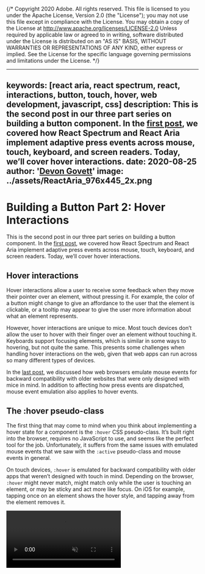 {/* Copyright 2020 Adobe. All rights reserved.
This file is licensed to you under the Apache License, Version 2.0 (the "License");
you may not use this file except in compliance with the License. You may obtain a copy
of the License at http://www.apache.org/licenses/LICENSE-2.0
Unless required by applicable law or agreed to in writing, software distributed under
the License is distributed on an "AS IS" BASIS, WITHOUT WARRANTIES OR REPRESENTATIONS
OF ANY KIND, either express or implied. See the License for the specific language
governing permissions and limitations under the License. */}



---
keywords: [react aria, react spectrum, react, interactions, button, touch, hover, web development, javascript, css]
description: This is the second post in our three part series on building a button component. In the [first post](building-a-button-part-1.html), we covered how React Spectrum and React Aria implement adaptive press events across mouse, touch, keyboard, and screen readers. Today, we’ll cover hover interactions.
date: 2020-08-25
author: '[Devon Govett](https://twitter.com/devongovett)'
image: ../assets/ReactAria_976x445_2x.png
---

# Building a Button Part 2: Hover Interactions

This is the second post in our three part series on building a button component. In the [first post](building-a-button-part-1.html), we covered how React Spectrum and React Aria implement adaptive press events across mouse, touch, keyboard, and screen readers. Today, we’ll cover hover interactions.

## Hover interactions

Hover interactions allow a user to receive some feedback when they move their pointer over an element, without pressing it. For example, the color of a button might change to give an affordance to the user that the element is clickable, or a tooltip may appear to give the user more information about what an element represents.

However, hover interactions are unique to mice. Most touch devices don’t allow the user to hover with their finger over an element without touching it. Keyboards support focusing elements, which is similar in some ways to hovering, but not quite the same. This presents some challenges when handling hover interactions on the web, given that web apps can run across so many different types of devices.

In the [last post](building-a-button-part-1.html), we discussed how web browsers emulate mouse events for backward compatibility with older websites that were only designed with mice in mind. In addition to affecting how press events are dispatched, mouse event emulation also applies to hover events.

## The :hover pseudo-class

The first thing that may come to mind when you think about implementing a hover state for a component is the `:hover` CSS pseudo-class. It’s built right into the browser, requires no JavaScript to use, and seems like the perfect tool for the job. Unfortunately, it suffers from the same issues with emulated mouse events that we saw with the `:active` pseudo-class and mouse events in general.

On touch devices, `:hover` is emulated for backward compatibility with older apps that weren’t designed with touch in mind. Depending on the browser, `:hover` might never match, might match only while the user is touching an element, or may be sticky and act more like focus. On iOS for example, tapping once on an element shows the hover style, and tapping away from the element removes it.

<Video src={hoverVideoUrl} loop autoPlay muted />

This is not how you’d usually expect a button to behave, but browsers need to do this kind of emulation for apps that may only show or hide content on hover (e.g. navigation menus). If they did not, then perhaps this content would not be accessible at all to touch users. Unfortunately, there is no built-in way of opting out of this behavior, so we need to find another way to apply our hover styles.

## Media queries

The [hover](https://developer.mozilla.org/en-US/docs/Web/CSS/@media/hover) and [any-hover](https://developer.mozilla.org/en-US/docs/Web/CSS/@media/any-hover) media queries offer some hope. `@media (hover: hover)` matches when the user’s primary input device supports hover interactions, and `@media (any-hover: hover)` matches when any available input device supports hovering. This seems perfect – we can wrap our `:hover` pseudo classes in a media query, and only apply them when the device supports hover.

In fact, this is exactly what React Spectrum did for quite some time. But then we started testing on more types of devices, including Windows laptops with touch screens, and more recently on iPadOS 13.4, which supports trackpads and mice in addition to touch. These hybrid devices are incompatible with the hover media queries because the user can change interaction modes at any time. The `hover` media query would never match because the primary interaction mode is touch, and `any-hover` would always match because an available input device supports hover. (In reality it’s even more complicated because browsers and OS’s differ in which input device they consider primary). We want the hover state to apply only when the user is currently interacting with a mouse, but not when interacting with touch, so media queries won’t work.

## JavaScript hover interactions

Our only remaining option is to use JavaScript to apply our hover states instead of CSS. We’ll need to handle mouse events and apply our styles while the user is hovering over an element.

However, JavaScript mouse events are also subject to emulation on touch devices. `onMouseOver` and `onMouseEnter` are fired after `onTouchEnd`. In addition, `onMouseExit` and `onMouseOut` are not fired until the user taps on another element, just like with the `:hover` pseudo class. Because of this, we need to disambiguate between real mouse events and touch emulated mouse events.

As discussed in the previous post, [pointer events](https://developer.mozilla.org/en-US/docs/Web/API/Pointer_events) are supposed to solve these issues by exposing a `pointerType` property that specifies what kind of device the user is interacting with. While `onPointerEnter` is fired even on devices that don’t support hover, we should be able to ignore these events if they have `pointerType="touch"` set.

Unfortunately, on iOS there is currently a [bug](https://bugs.webkit.org/show_bug.cgi?id=214609) where even pointer events are subject to mouse event emulation. iOS fires `onPointerEnter` twice – once with `pointerType="touch"` and again with `pointerType="mouse"`. The mouse event is fired just after `onPointerUp`, and before `onFocus`. We could try setting a flag during the event with `pointerType="touch"` and ignore the following event with `pointerType="mouse"`, but since this is a bug only on iOS, this would mean that we would ignore the next mouse event on other devices, which could be long in the future when the user switches interaction modes.

The solution is a bit tricky. We listen for the `onPointerUp` event globally on the document, and set  a flag if `pointerType="touch"` to ignore the following `onPointerEnter` event with `pointerType="mouse"`. After a short timeout (50ms), we reset this flag back to `false`. This means that we will ignore `onPointerEnter` events with `pointerType="mouse"` for 50ms following an `onPointerUp` event with `pointerType="touch"` – long enough to ignore the emulated mouse event on iOS, but short enough to not ignore real user events in the future.

This handler must be global to the document rather than local to the element being hovered due to another iOS quirk – focus events, and the prior  `onPointerEnter` event with `pointerType="mouse"`, are dispatched even when you didn’t touch the element directly, but somewhere nearby. iOS attempts to determine the user’s intent and focuses the nearest element to their tap within some threshold. In this case, the `onPointerUp` event with `pointerType="touch"`  is not dispatched on the element since the user did not actually touch it. This means we would not be able to ignore the emulated mouse event, because our flag would never be set. Using a global event listener instead of a local one allows us to handle the `onPointerUp` event with `pointerType="touch"` and ignore the following `onPointerEnter` event with `pointerType="mouse"` even if the user touched nearby the element rather than directly on it.

I hear that these bugs may already be fixed in the iOS 14 betas, so hopefully we’ll be able to remove this code sometime in the future.

## The useHover hook

We’ve wrapped all of this behavior into the [useHover](../react-aria/useHover.html) hook in React Aria. It provides a simple way to determine if an element is hovered, and exposes a set of events that you can handle as well. `onHoverStart` is fired when the user hovers over an element with a mouse, and `onHoverEnd` is fired when the user moves their mouse off of the element. We take care of all of the browser inconsistencies discussed above, and also include fallbacks for touch and mouse events to support older devices without pointer events.

The [Button](../react-spectrum/Button.html) component, and all other components in React Spectrum that support hover states, use the [useHover](../react-aria/useHover.html) hook to handle interactions, and apply a CSS class when they are hovered. This ensures that hover states are only applied when interacting with a mouse, which avoids unexpected behavior on touch devices.

<Video src={hoveriPadVideoUrl} loop autoPlay muted />

Try a live example for yourself in our [Button](../react-spectrum/Button.html) docs!

## Conclusion

As we’ve seen, cross-device interactions are difficult to handle across so many different types of devices. Even “simple” components like buttons are much more complicated than they seem at first. If you’re building your own button component, I’d recommend checking out the [useButton](../react-aria/useButton.html) and [useHover](../react-aria/useHover.html) hooks, which will help ensure that everything works as expected across a wide variety of devices.

In the [next part](building-a-button-part-3.html) of this series, we’ll cover how React Spectrum and React Aria handle focus behavior across devices and browsers.
